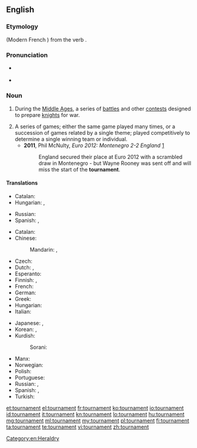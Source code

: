 ==English==
{{wikipedia}}

===Etymology===
{{etyl|fro}} {{term|tornoiement|lang=fro}} (Modern French {{term|tournoiement|lang=fr}}) from the verb {{term|tornoier|lang=fro}}.

===Pronunciation===
* {{a|RP}} {{IPA|/ˈtʊənəmɛnt|/ˈtɔːnəmɛnt/|/ˈtɜːnəmɛnt/}}
* {{a|US}} {{IPA|/ˈtʊɹnəmɛnt/|/ˈtɝnəmɛnt/|/ˈtɔɹnəmɛnt/}}

===Noun===
{{en-noun}}

# {{historical}} During the [[Middle Ages]], a series of [[battle]]s and other [[contest]]s designed to prepare [[knight]]s for war.
# A series of games; either the same game played many times, or a succession of games related by a single theme; played competitively to determine a single winning team or individual.
#* '''2011''', Phil McNulty, ''Euro 2012: Montenegro 2-2 England'' [http://news.bbc.co.uk/sport2/hi/football/15195384.stm]
#*: England secured their place at Euro 2012 with a scrambled draw in Montenegro - but Wayne Rooney was sent off and will miss the start of the '''tournament'''.

====Translations====
{{trans-top|''(historical)'' series of battles}}
* Catalan: {{t-|ca|torneig|m}}
* Hungarian: {{t+|hu|lovagi torna}}, {{t+|hu|torna}}
{{trans-mid}}
* Russian: {{t+|ru|турнир|m|tr=turnír}}
* Spanish: {{t|es|torneo|m}}, {{t-|es|justa|f}}
{{trans-bottom}}

{{trans-top|series of games}}
* Catalan: {{t-|ca|torneig|m}}
* Chinese:
*: Mandarin: {{t|zh|比賽|sc=Hani}}, {{t|zh|比赛|tr=bǐsài|sc=Hani}}
* Czech: {{t-|cs|turnaj|m}}
* Dutch: {{t+|nl|toernooi|n}}, {{qualifier|Flemish}} {{t+|nl|tornooi|n}}
* Esperanto: {{t-|eo|turniro|xs=Esperanto}}
* Finnish: {{t-|fi|turnaus}}, {{t-|fi|turnajaiset}}
* French: {{t+|fr|tournoi|m}}
* German: {{t+|de|Turnier|n}}
* Greek: {{t+|el|πρωτάθλημα|n|tr=protáthlima}}
* Hungarian: {{t+|hu|torna}}
* Italian: {{t+|it|torneo|m}}
{{trans-mid}}
* Japanese: {{t-|ja|トーナメント|tr=tōnamento|sc=Jpan}}, {{t+|ja|大会|tr=たいかい, taikai|sc=Jpan}}
* Korean: {{t-|ko|경기 대회|tr=gyeonggi daehoe|sc=Kore}}, {{t-|ko|토너먼트|tr=toneomeonteu|sc=Kore}}
* Kurdish:
*: Sorani: {{term|ده‌وری|sc=ku-Arab}}
* Manx: {{t-|gv|yl-chloie|m}}
* Norwegian: {{t-|no|turnering|m|f}}
* Polish: {{t-|pl|turniej|m}}
* Portuguese: {{t+|pt|torneio|m}}
* Russian: {{t+|ru|турнир|m|tr=turnír}}, {{t+|ru|состязание|n|tr=sostjazánije|sc=Cyrl}}
* Spanish: {{t-|es|torneo|m}}, {{t-|es|campeonato|m}}
* Turkish: {{t+|tr|turnuva}}
{{trans-bottom}}

[[Category:en:Heraldry]]

[[et:tournament]]
[[el:tournament]]
[[fr:tournament]]
[[ko:tournament]]
[[io:tournament]]
[[id:tournament]]
[[it:tournament]]
[[kn:tournament]]
[[lo:tournament]]
[[hu:tournament]]
[[mg:tournament]]
[[ml:tournament]]
[[my:tournament]]
[[pl:tournament]]
[[fi:tournament]]
[[ta:tournament]]
[[te:tournament]]
[[vi:tournament]]
[[zh:tournament]]